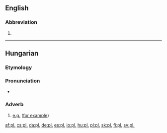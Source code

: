 ==English==

===Abbreviation===
{{rfc-header|Abbreviation}}
{{en-abbr}}

# {{abbreviation of|plural|lang=en}}

----

==Hungarian==

===Etymology===
{{abbreviation of|például|tr=for example|lang=hu}}

===Pronunciation===
* {{audio|Hu-például.ogg|Audio|lang=hu}}

===Adverb===
{{head|hu|adverb}}

# [[e.g.]] ([[for example]])

[[af:pl.]]
[[cs:pl.]]
[[da:pl.]]
[[de:pl.]]
[[es:pl.]]
[[io:pl.]]
[[hu:pl.]]
[[pl:pl.]]
[[sk:pl.]]
[[fi:pl.]]
[[sv:pl.]]